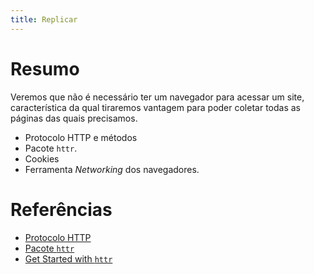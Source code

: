 ```yaml
---
title: Replicar
---
```


# Resumo

Veremos que não é necessário ter um navegador para acessar um site, característica da qual tiraremos vantagem para poder coletar todas as páginas das quais precisamos.

* Protocolo HTTP e métodos
* Pacote `httr`.
* Cookies
* Ferramenta *Networking* dos navegadores.

# Referências

* [Protocolo HTTP](https://pt.wikipedia.org/wiki/Hypertext_Transfer_Protocol)
* [Pacote `httr`](https://cran.r-project.org/web/packages/httr/index.html)
* [Get Started with `httr`](https://cran.r-project.org/web/packages/httr/vignettes/quickstart.html)
